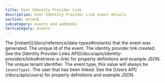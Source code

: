 ```yaml
---
title: User Identity Provider Link
description: User Identity Provider Link event details
section: extend
subcategory: events and webhooks
tertcategory: events
---
```



<Event description="This event is generated when a user is linked to an Identity Provider."
       eventType={eventType}
       name="User Identity Provider Link"
       scope="tenant"
       transactional="false"
       version="1.36.0"/>

<EventBody eventType={eventType}
           sinceThreatDetection="1.30.0"
           sinceIpAddress="1.27.0"
           jsonFile="user-identity-provider-link.json">

  <APIField slot="leading-fields" name="event.createInstant" type="Long">
    The [instant](/docs/reference/data-types#instants) that the event was generated.
  </APIField>

  <APIField slot="leading-fields" name="event.id" type="UUID">
    The unique Id of the event.
  </APIField>

  <APIField slot="leading-fields" name="event.identityProviderLink" type="IdentityProviderLink">
    The identity provider link created. See the [Identity Provider Links API](/docs/apis/identity-providers/links#retrieve-a-link) for property definitions and example JSON.
  </APIField>

  <APIField slot="trailing-fields" name="event.tenantId" type="UUID">
    The unique tenant identifier.
  </APIField>

  <APIField slot="trailing-fields" name="event.type" type="String">
    The event type, this value will always be <code>{eventType}</code>.
  </APIField>

  <APIField slot="trailing-fields" name="event.user" type="User">
    The user that has been linked. See the [Users API](/docs/apis/users) for property definitions and example JSON.
  </APIField>

</EventBody>
